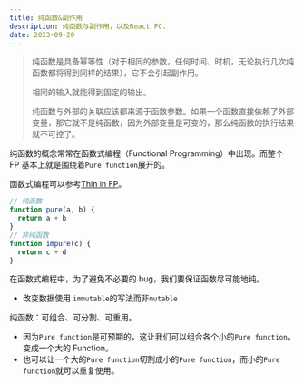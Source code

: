 ```yaml
---
title: 纯函数&副作用
description: 纯函数与副作用，以及React FC.
date: 2023-09-20
---
```

> 纯函数是具备幂等性（对于相同的参数，任何时间、时机，无论执行几次纯函数都将得到同样的结果），它不会引起副作用。
>
> 相同的输入就能得到固定的输出。
>
> 纯函数与外部的关联应该都来源于函数参数。如果一个函数直接依赖了外部变量，那它就不是纯函数，因为外部变量是可变的，那么纯函数的执行结果就不可控了。

纯函数的概念常常在函数式编程（Functional Programming）中出现。而整个 FP 基本上就是围绕着`Pure function`展开的。

函数式编程可以参考[Thin in FP](https://blog.jerry-hong.com/series/fp)。

```javascript
// 纯函数
function pure(a, b) {
  return a + b
}
// 非纯函数
function impure(c) {
  return c + d
}
```

在函数式编程中，为了避免不必要的 bug，我们要保证函数尽可能地纯。

- 改变数据使用 `immutable`的写法而非`mutable`

纯函数：可组合、可分割、可重用。

- 因为`Pure function`是可预期的，这让我们可以组合各个小的`Pure function`，变成一个大的 Function。
- 也可以让一个大的`Pure function`切割成小的`Pure function`，而小的`Pure function`就可以重复使用。

